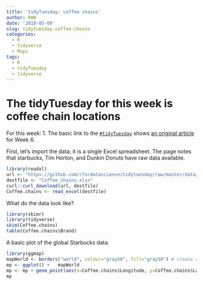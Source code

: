 ```yaml
---
title: 'tidyTuesday: coffee chains'
author: RWW
date: '2018-05-09'
slug: tidytuesday-coffee-chains
categories:
  - R
  - tidyverse
  - Maps
tags:
  - R
  - tidyTuesday
  - tidyverse
---
```


# The tidyTuesday for this week is coffee chain locations

For this week:
1. The basic link to the [`#tidyTuesday`](https://github.com/rfordatascience/tidytuesday) shows [an original article](http://flowingdata.com/2014/03/18/coffee-place-geography/) for Week 6.

First, let's import the data; it is a single Excel spreadsheet.  The page notes that starbucks, Tim Horton, and Dunkin Donuts have raw data available.

```r
library(readxl)
url <- "https://github.com/rfordatascience/tidytuesday/raw/master/data/week6_coffee_chains.xlsx"
destfile <- "Coffee_chains.xlsx"
curl::curl_download(url, destfile)
Coffee.chains <- read_excel(destfile)
```

What do the data look like?

```r
library(skimr)
library(tidyverse)
skim(Coffee.chains)
table(Coffee.chains$Brand)
```

A basic plot of the global Starbucks data.

```r
library(ggmap)
mapWorld <- borders("world", colour="gray50", fill="gray50") # create a layer of borders
mp <- ggplot() +   mapWorld
mp <- mp + geom_point(aes(x=Coffee.chains$Longitude, y=Coffee.chains$Latitude) ,color="dark green", size=0.5) + xlab("") + ylab("")
mp
```

